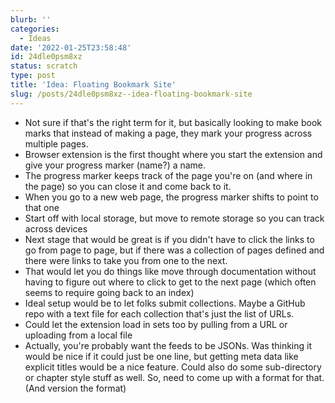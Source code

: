 ```yaml
---
blurb: ''
categories:
  - Ideas
date: '2022-01-25T23:58:48'
id: 24dle0psm8xz
status: scratch
type: post
title: 'Idea: Floating Bookmark Site'
slug: /posts/24dle0psm8xz--idea-floating-bookmark-site
---
```


- Not sure if that's the right term for it, but basically looking to make book marks that instead of making a page, they mark your progress across multiple pages. 
- Browser extension is the first thought where you start the extension and give your progress marker (name?) a name. 
- The progress marker keeps track of the page you're on (and where in the page) so you can close it and come back to it. 
- When you go to a new web page, the progress marker shifts to point to that one
- Start off with local storage, but move to remote storage so you can track across devices
- Next stage that would be great is if you didn't have to click the links to go from page to page, but if there was a collection of pages defined and there were links to take you from one to the next. 
- That would let you do things like move through documentation without having to figure out where to click to get to the next page (which often seems to require going back to an index)
- Ideal setup would be to let folks submit collections. Maybe a GitHub repo with a text file for each collection that's just the list of URLs. 
- Could let the extension load in sets too by pulling from a URL or uploading from a local file
- Actually, you're probably want the feeds to be JSONs. Was thinking it would be nice if it could just be one line, but getting meta data like explicit titles would be a nice feature. Could also do some sub-directory or chapter style stuff as well. So, need to come up with a format for that. (And version the format)
